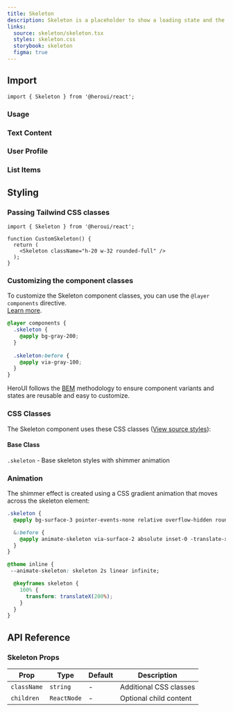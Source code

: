 ```yaml
---
title: Skeleton
description: Skeleton is a placeholder to show a loading state and the expected shape of a component.
links:
  source: skeleton/skeleton.tsx
  styles: skeleton.css
  storybook: skeleton
  figma: true
---
```


## Import

```tsx
import { Skeleton } from '@heroui/react';
```

### Usage

<ComponentPreview 
  name="skeleton-basic"
/>
 

### Text Content

<ComponentPreview 
  name="skeleton-text-content"
/>

### User Profile

<ComponentPreview 
  name="skeleton-user-profile"
/>

### List Items

<ComponentPreview 
  name="skeleton-list"
/>

## Styling

### Passing Tailwind CSS classes

```tsx
import { Skeleton } from '@heroui/react';

function CustomSkeleton() {
  return (
    <Skeleton className="h-20 w-32 rounded-full" />
  );
}
```

### Customizing the component classes

To customize the Skeleton component classes, you can use the `@layer components` directive. 
<br/>[Learn more](https://tailwindcss.com/docs/adding-custom-styles#adding-component-classes).

```css
@layer components {
  .skeleton {
    @apply bg-gray-200;
  }
  
  .skeleton:before {
    @apply via-gray-100;
  }
}
```

HeroUI follows the [BEM](https://getbem.com/) methodology to ensure component variants and states are reusable and easy to customize.

### CSS Classes

The Skeleton component uses these CSS classes ([View source styles](https://github.com/heroui-inc/heroui/blob/v3/packages/styles/components/skeleton.css)):

#### Base Class
`.skeleton` - Base skeleton styles with shimmer animation

### Animation

The shimmer effect is created using a CSS gradient animation that moves across the skeleton element:

```css
.skeleton {
  @apply bg-surface-3 pointer-events-none relative overflow-hidden rounded-md;

  &:before {
    @apply animate-skeleton via-surface-2 absolute inset-0 -translate-x-full bg-gradient-to-r from-transparent to-transparent content-[''];
  }
}

@theme inline {
 --animate-skeleton: skeleton 2s linear infinite;

  @keyframes skeleton {
    100% {
      transform: translateX(200%);
    }
  }
}
```

## API Reference

### Skeleton Props

| Prop | Type | Default | Description |
|------|------|---------|-------------|
| `className` | `string` | - | Additional CSS classes |
| `children` | `ReactNode` | - | Optional child content |